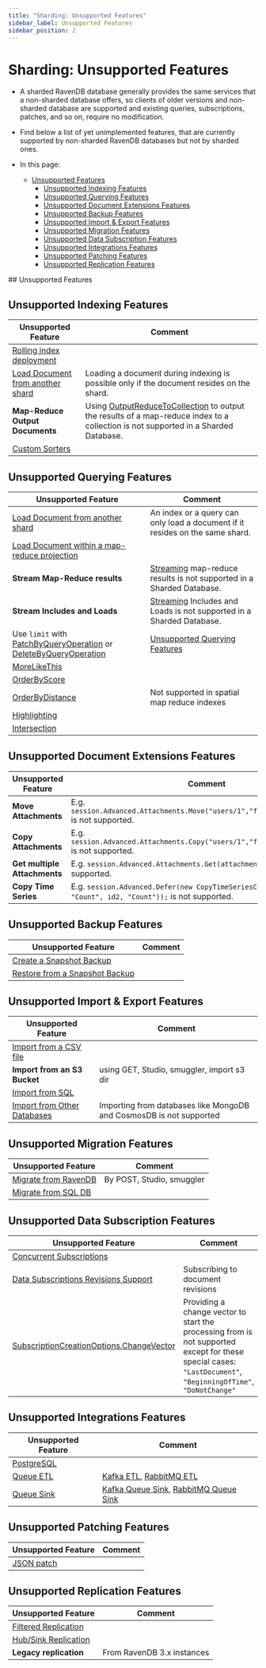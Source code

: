 ```yaml
---
title: "Sharding: Unsupported Features"
sidebar_label: Unsupported Features
sidebar_position: 2
---
```



# Sharding: Unsupported Features
<Admonition type="note" title="Note">

* A sharded RavenDB database generally provides the same services that 
  a non-sharded database offers, so clients of older versions and non-sharded 
  database are supported and existing queries, subscriptions, patches, 
  and so on, require no modification.  
* Find below a list of yet unimplemented features, that are currently 
  supported by non-sharded RavenDB databases but not by sharded ones.  
  
* In this page:  
   * [Unsupported Features](../sharding/unsupported#unsupported-features)  
      * [Unsupported Indexing Features](../sharding/unsupported#unsupported-indexing-features)  
      * [Unsupported Querying Features](../sharding/unsupported#unsupported-querying-features)  
      * [Unsupported Document Extensions Features](../sharding/unsupported#unsupported-document-extensions-features)  
      * [Unsupported Backup Features](../sharding/unsupported#unsupported-backup-features)  
      * [Unsupported Import & Export Features](../sharding/unsupported#unsupported-import--export-features)  
      * [Unsupported Migration Features](../sharding/unsupported#unsupported-migration-features)  
      * [Unsupported Data Subscription Features](../sharding/unsupported#unsupported-data-subscription-features)  
      * [Unsupported Integrations Features](../sharding/unsupported#unsupported-integrations-features)  
      * [Unsupported Patching Features](../sharding/unsupported#unsupported-patching-features)  
      * [Unsupported Replication Features](../sharding/unsupported#unsupported-replication-features)  
  
</Admonition>
## Unsupported Features

## Unsupported Indexing Features

| Unsupported Feature | Comment |
| ------------- | ------------- |
| [Rolling index deployment](../indexes/rolling-index-deployment) |  |
| [Load Document from another shard](../sharding/indexing#unsupported-indexing-features) | Loading a document during indexing is possible only if the document resides on the shard. |
| **Map-Reduce Output Documents** | Using [OutputReduceToCollection](../indexes/map-reduce-indexes#map-reduce-output-documents) to output the results of a map-reduce index to a collection is not supported in a Sharded Database. |
| [Custom Sorters](../indexes/querying/sorting#creating-a-custom-sorter) |  |

## Unsupported Querying Features

| Unsupported Feature | Comment |
| ------------- | ------------- |
| [Load Document from another shard](../sharding/indexing#unsupported-indexing-features) | An index or a query can only load a document if it resides on the same shard. |
| [Load Document within a map-reduce projection](../sharding/querying#projection) |  |
| **Stream Map-Reduce results** | [Streaming](../client-api/session/querying/how-to-stream-query-results#stream-an-index-query) map-reduce results is not supported in a Sharded Database. |
| **Stream Includes and Loads** | [Streaming](../client-api/session/querying/how-to-stream-query-results#stream-an-index-query) Includes and Loads is not supported in a Sharded Database. |
| Use `limit` with [PatchByQueryOperation](../client-api/operations/patching/set-based#patchbyqueryoperation) or [DeleteByQueryOperation](../client-api/operations/common/delete-by-query) | [Unsupported Querying Features](../sharding/querying#unsupported-querying-features) |
| [MoreLikeThis](../client-api/session/querying/how-to-use-morelikethis) |  |
| [OrderByScore](../indexes/querying/sorting#ordering-by-score) |  |
| [OrderByDistance](../client-api/session/querying/how-to-make-a-spatial-query#spatial-sorting) | Not supported in spatial map reduce indexes |
| [Highlighting](../indexes/querying/highlighting) |  |
| [Intersection](../indexes/querying/intersection) |  |


## Unsupported Document Extensions Features

| Unsupported Feature | Comment |
| ------------- | ------------- |
| **Move Attachments** | E.g. `session.Advanced.Attachments.Move("users/1","foo","users/2","bar");` is not supported. |
| **Copy Attachments** | E.g. `session.Advanced.Attachments.Copy("users/1","foo","users/2","bar");` is not supported. |
| **Get multiple Attachments** | E.g. `session.Advanced.Attachments.Get(attachmentNames)` is not supported. |
| **Copy Time Series** | E.g. `session.Advanced.Defer(new CopyTimeSeriesCommandData(id,  "Count", id2, "Count"));` is not supported. |

## Unsupported Backup Features

| Unsupported Feature | Comment |
| ------------- | ------------- |
| [Create a Snapshot Backup](../sharding/backup-and-restore/backup#backup-type) |  |
| [Restore from a Snapshot Backup](../sharding/backup-and-restore/restore#sharding-restore) |  |

## Unsupported Import & Export Features

| Unsupported Feature | Comment |
| ------------- | ------------- |
| [Import from a CSV file](../studio/database/tasks/import-data/import-from-csv) |  |
| **Import from an S3 Bucket** | using GET, Studio, smuggler, import s3 dir |
| [Import from SQL](../studio/database/tasks/import-data/import-from-sql) | |
| [Import from Other Databases](../studio/database/tasks/import-data/import-from-other) | Importing from databases like MongoDB and CosmosDB is not supported 

## Unsupported Migration Features

| Unsupported Feature | Comment |
| ------------- | ------------- |
| [Migrate from RavenDB](../studio/database/tasks/import-data/import-from-ravendb) | By POST, Studio, smuggler |
| [Migrate from SQL DB](../studio/database/tasks/import-data/import-from-sql) |  |

## Unsupported Data Subscription Features

| Unsupported Feature | Comment |
| ------------- | ------------- |
| [Concurrent Subscriptions](../client-api/data-subscriptions/concurrent-subscriptions) |  |
| [Data Subscriptions Revisions Support](../client-api/data-subscriptions/advanced-topics/subscription-with-revisioning) | Subscribing to document revisions |
| [SubscriptionCreationOptions.ChangeVector](../sharding/subscriptions#unsupported-features) | Providing a change vector to start the processing from is not supported <br/> except for these special cases: <br/> `"LastDocument"`, `"BeginningOfTime"`, `"DoNotChange"` |

## Unsupported Integrations Features

| Unsupported Feature | Comment |
| ------------- | ------------- |
| [PostgreSQL](../integrations/postgresql-protocol/overview) |  |
| [Queue ETL](../server/ongoing-tasks/etl/queue-etl/overview) | [Kafka ETL](../server/ongoing-tasks/etl/queue-etl/kafka), [RabbitMQ ETL](../server/ongoing-tasks/etl/queue-etl/rabbit-mq) |
| [Queue Sink](../server/ongoing-tasks/queue-sink/overview) | [Kafka Queue Sink](../server/ongoing-tasks/queue-sink/kafka-queue-sink), [RabbitMQ Queue Sink](../server/ongoing-tasks/queue-sink/rabbit-mq-queue-sink) |

## Unsupported Patching Features

| Unsupported Feature | Comment |
| ------------- | ------------- |
| [JSON patch](../client-api/operations/patching/json-patch-syntax) |  |

## Unsupported Replication Features

| Unsupported Feature | Comment |
| ------------- | ------------- |
| [Filtered Replication](../studio/database/tasks/ongoing-tasks/hub-sink-replication/overview#filtered-replication) |  |
| [Hub/Sink Replication](../studio/database/tasks/ongoing-tasks/hub-sink-replication/overview) |  |
| **Legacy replication** | From RavenDB 3.x instances |



